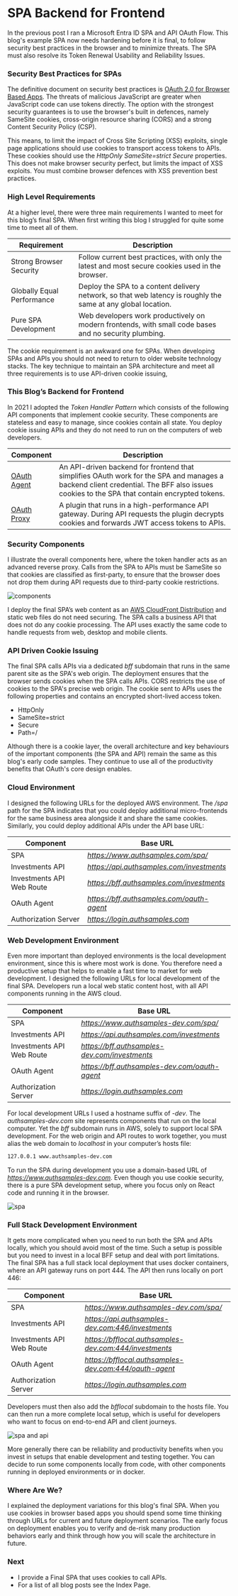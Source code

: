 # SPA Backend for Frontend

In the previous post I ran a <Link href='/posts/azure-ad-troubleshooting'>Microsoft Entra ID SPA and API OAuth Flow</Link>. This blog's example SPA now needs hardening before it is final, to follow security best practices in the browser and to minimize threats. The SPA must also resolve its <Link href='/posts/user-sessions-and-token-renewal'>Token Renewal Usability and Reliability Issues</Link>.

### Security Best Practices for SPAs

The definitive document on security best practices is [OAuth 2.0 for Browser Based Apps](https://datatracker.ietf.org/doc/html/draft-ietf-oauth-browser-based-apps). The threats of malicious JavaScript are greater when JavaScript code can use tokens directly. The option with the strongest security guarantees is to use the browser's built in defences, namely SameSite cookies, cross-origin resource sharing (CORS) and a strong Content Security Policy (CSP). 

This means, to limit the impact of Cross Site Scripting (XSS) exploits, single page applications should use cookies to transport access tokens to APIs. These cookies should use the *HttpOnly SameSite=strict Secure* properties. This does not make browser security perfect, but limits the impact of XSS exploits. You must combine browser defences with XSS prevention best practices.

### High Level Requirements

At a higher level, there were three main requirements I wanted to meet for this blog’s final SPA. When first writing this blog I struggled for quite some time to meet all of them.

| Requirement | Description |
| ----------- | ----------- |
| Strong Browser Security | Follow current best practices, with only the latest and most secure cookies used in the browser. |
| Globally Equal Performance | Deploy the SPA to a content delivery network, so that web latency is roughly the same at any global location. |
| Pure SPA Development | Web developers work productively on modern frontends, with small code bases and no security plumbing. |

The cookie requirement is an awkward one for SPAs. When developing SPAs and APIs you should not need to return to older website technology stacks. The key technique to maintain an SPA architecture and meet all three requirements is to use API-driven cookie issuing,

### This Blog’s Backend for Frontend

In 2021 I adopted the *Token Handler Pattern* which consists of the following API components that implement cookie security. These components are stateless and easy to manage, since cookies contain all state. You deploy cookie issuing APIs and they do not need to run on the computers of web developers.

| Component | Description |
| --------- | ----------- |
| [OAuth Agent](https://github.com/curityio/oauth-agent-node-express) | An API-driven backend for frontend that simplifies OAuth  work for the SPA and manages a backend client credential. The BFF also issues cookies to the SPA that contain encrypted tokens. |
| [OAuth Proxy](https://github.com/curityio/nginx-lua-oauth-proxy-plugin) | A plugin that runs in a high-performance API gateway. During API requests the plugin decrypts cookies and forwards JWT access tokens to APIs. |

### Security Components

I illustrate the overall components here, where the token handler acts as an advanced reverse proxy. Calls from the SPA to APIs must be SameSite so that cookies are classified as first-party, to ensure that the browser does not drop them during API requests due to third-party cookie restrictions.

![components](../images/210/components.jpg)

I deploy the final SPA’s web content as an [AWS CloudFront Distribution](https://aws.amazon.com/cloudfront/) and static web files do not need securing. The SPA calls a business API that does not do any cookie processing. The API uses exactly the same code to handle requests from web, desktop and mobile clients.

### API Driven Cookie Issuing

The final SPA calls APIs via a dedicated *bff* subdomain that runs in the same parent site as the SPA's web origin. The deployment ensures that the browser sends cookies when the SPA calls APIs. CORS restricts the use of cookies to the SPA's precise web origin. The cookie sent to APIs uses the following properties and contains an encrypted short-lived access token.

- HttpOnly
- SameSite=strict
- Secure
- Path=/

Although there is a cookie layer, the overall architecture and key behaviours of the important components (the SPA and API) remain the same as this blog's early code samples. They continue to use all of the productivity benefits that OAuth's core design enables.

### Cloud Environment

I designed the following URLs for the deployed AWS environment. The */spa* path for the SPA indicates that you could deploy additional micro-frontends for the same business area alongside it and share the same cookies. Similarly, you could deploy additional APIs under the API base URL:

| Component | Base URL |
| --------- | -------- |
| SPA | *https://www.authsamples.com/spa/* |
| Investments API | *https://api.authsamples.com/investments* |
| Investments API Web Route | *https://bff.authsamples.com/investments* |
| OAuth Agent | *https://bff.authsamples.com/oauth-agent* |
| Authorization Server | *https://login.authsamples.com* |

### Web Development Environment

Even more important than deployed environments is the local development environment, since this is where most work is done. You therefore need a productive setup that helps to enable a fast time to market for web development. I designed the following URLs for local development of the final SPA. Developers run a local web static content host, with all API components running in the AWS cloud.

| Component | Base URL |
| --------- | -------- |
| SPA | *https://www.authsamples-dev.com/spa/* |
| Investments API | *https://api.authsamples.com/investments* |
| Investments API Web Route | *https://bff.authsamples-dev.com/investments* |
| OAuth Agent | *https://bff.authsamples-dev.com/oauth-agent* |
| Authorization Server | *https://login.authsamples.com* |

For local development URLs I used a hostname suffix of *-dev*. The *authsamples-dev.com* site represents components that run on the local computer. Yet the *bff* subdomain runs in AWS, solely to support local SPA development. For the web origin and API routes to work together, you must alias the web domain to *localhost* in your computer’s hosts file:

```markdown
127.0.0.1 www.authsamples-dev.com
```

To run the SPA during development you use a domain-based URL of *https://www.authsamples-dev.com*. Even though you use cookie security, there is a pure SPA development setup, where you focus only on React code and running it in the browser.

![spa](../images/210/spa.jpg?v=20240713)

### Full Stack Development Environment

It gets more complicated when you need to run both the SPA and APIs locally, which you should avoid most of the time. Such a setup is possible but you need to invest in a local BFF setup and deal with port limitations. The final SPA has a full stack local deployment that uses docker containers, where an API gateway runs on port 444. The API then runs locally on port 446:

| Component | Base URL |
| --------- | -------- |
| SPA | *https://www.authsamples-dev.com/spa/* |
| Investments API | *https://api.authsamples-dev.com:446/investments* |
| Investments API Web Route | *https://bfflocal.authsamples-dev.com:444/investments* |
| OAuth Agent | *https://bfflocal.authsamples-dev.com:444/oauth-agent* |
| Authorization Server | *https://login.authsamples.com* |

Developers must then also add the *bfflocal* subdomain to the hosts file. You can then run a more complete local setup, which is useful for developers who want to focus on end-to-end API and client journeys.

![spa and api](../images/210/spa-and-api.jpg?v=20240915)

More generally there can be reliability and productivity benefits when you invest in setups that enable development and testing together. You can decide to run some components locally from code, with other components running in deployed environments or in docker.

### Where Are We?

I explained the deployment variations for this blog's final SPA. When you use cookies in browser based apps you should spend some time thinking through URLs for current and future deployment scenarios. The early focus on deployment enables you to verify and de-risk many production behaviors early and think through how you will scale the architecture in future.

### Next

- I provide a <Link href='/posts/final-spa-overview'>Final SPA</Link> that uses cookies to call APIs.
- For a list of all blog posts see the <Link href='/posts/index'>Index Page</Link>.